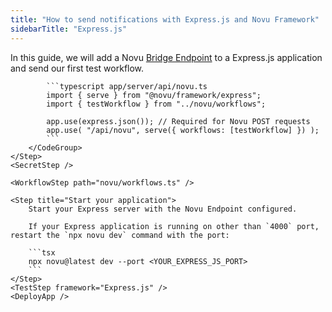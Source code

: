 ```yaml
---
title: "How to send notifications with Express.js and Novu Framework"
sidebarTitle: "Express.js"
---
```



In this guide, we will add a Novu [Bridge Endpoint](/concepts/endpoint) to a Express.js application and send our first test workflow.

<Steps>
    <LocalStudio />
    <PackagesStep />
    <Step title="Add a Novu API Endpoint">
        <CodeGroup>

            ```typescript app/server/api/novu.ts
            import { serve } from "@novu/framework/express";
            import { testWorkflow } from "../novu/workflows";

            app.use(express.json()); // Required for Novu POST requests
            app.use( "/api/novu", serve({ workflows: [testWorkflow] }) );
            ```
        </CodeGroup>
    </Step>
    <SecretStep />

    <WorkflowStep path="novu/workflows.ts" />

    <Step title="Start your application">
        Start your Express server with the Novu Endpoint configured.

        If your Express application is running on other than `4000` port, restart the `npx novu dev` command with the port:

        ```tsx
        npx novu@latest dev --port <YOUR_EXPRESS_JS_PORT>
        ```
    </Step>
    <TestStep framework="Express.js" />
    <DeployApp />

</Steps>

<NextStepsStep />
